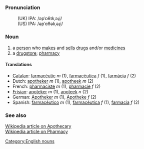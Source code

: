 ===Pronunciation===
:(UK) IPA: /əpˈɒθɪkˌəɻi/
:(US) IPA: /əpˈɑθəkˌəɻi/

===Noun===
# a [[person]] who [[make]]s and [[sell]]s [[drug]]s and/or [[medicine]]s
# a [[drugstore]]; [[pharmacy]]

====Translations====
*[[Catalan]]: [[farmacèutic]] ''m'' (1), [[farmacèutica]] ''f'' (1), [[farmàcia]] ''f'' (2)
*Dutch: [[apotheker]] ''m'' (1), [[apotheek]] ''m'' (2)
*French: [[pharmaciste]] ''m'' (1), [[pharmacie]] ''f'' (2)
*[[Frisian]]: [[apoteker]] ''m'' (1), [[apoteek]] ''n'' (2)
*German: [[Apotheker]] ''m'' (1), [[Apotheke]] ''f'' (2)
*Spanish: [[farmacéutico]] ''m'' (1), [[farmacéutica]] ''f'' (1), [[farmacia]] ''f'' (2)

===See also===
[http://en.wikipedia.org/wiki/Apothecary Wikipedia article on Apothecary] <br>
[http://en.wikipedia.org/wiki/Pharmacy Wikipedia article on Pharmacy]

[[Category:English nouns]]